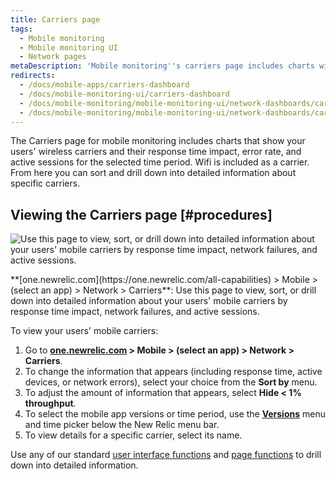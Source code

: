 ```yaml
---
title: Carriers page
tags:
  - Mobile monitoring
  - Mobile monitoring UI
  - Network pages
metaDescription: 'Mobile monitoring''s carriers page includes charts with your mobile carriers and their response time impact, network failure rate, and active users.'
redirects:
  - /docs/mobile-apps/carriers-dashboard
  - /docs/mobile-monitoring-ui/carriers-dashboard
  - /docs/mobile-monitoring/mobile-monitoring-ui/network-dashboards/carriers-dashboard
  - /docs/mobile-monitoring/mobile-monitoring-ui/network-dashboards/carriers-page
---
```



The Carriers page for mobile monitoring includes charts that show your users' wireless carriers and their response time impact, error rate, and active sessions for the selected time period. Wifi is included as a carrier. From here you can sort and drill down into detailed information about specific carriers.

## Viewing the Carriers page [#procedures]

<img
  title="Mobile carriers"
  alt="Use this page to view, sort, or drill down into detailed information about your users' mobile carriers by response time impact, network failures, and active sessions."
  src={mobileCarriersSummary}
/>

<figcaption>
  **[one.newrelic.com](https://one.newrelic.com/all-capabilities) > Mobile > (select an app) > Network > Carriers**: Use this page to view, sort, or drill down into detailed information about your users' mobile carriers by response time impact, network failures, and active sessions.
</figcaption>

To view your users' mobile carriers:

1. Go to **[one.newrelic.com](https://one.newrelic.com/all-capabilities) > Mobile > (select an app) > Network > Carriers**.
2. To change the information that appears (including response time, active devices, or network errors), select your choice from the **Sort by** menu.
3. To adjust the amount of information that appears, select **Hide &lt; 1% throughput**.
4. To select the mobile app versions or time period, use the [**Versions**](/docs/mobile-apps/versions) menu and time picker below the New Relic menu bar.
5. To view details for a specific carrier, select its name.

Use any of our standard [user interface functions](/docs/accounts-partnerships/education/getting-started-new-relic/new-relic-user-interface) and [page functions](/docs/accounts-partnerships/education/getting-started-new-relic/standard-dashboard-features) to drill down into detailed information.
